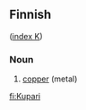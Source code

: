 ==Finnish==
([[Wiktionary:Finnish_index_k|index K]])

===Noun===

# [[copper]] (metal)

[[fi:Kupari]]